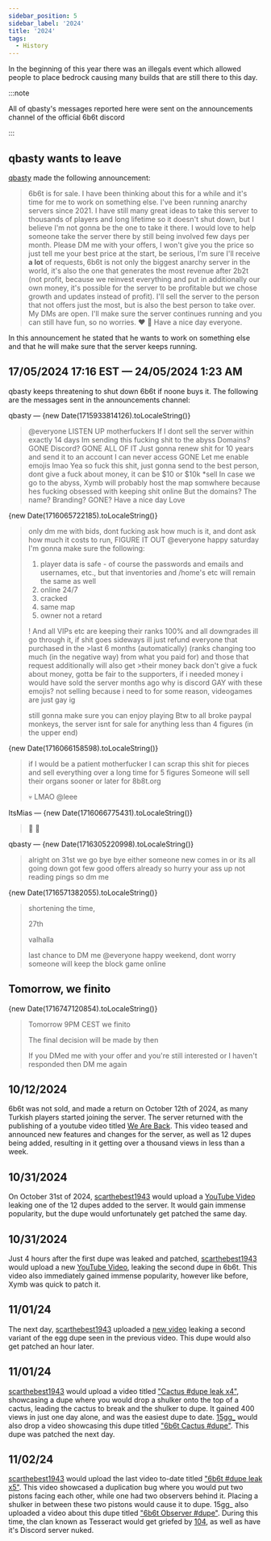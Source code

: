 ```yaml
---
sidebar_position: 5
sidebar_label: '2024'
title: '2024'
tags:
  - History
---
```


In the beginning of this year there was an illegals event which allowed people to place bedrock causing many builds that are still there to this day.

:::note

All of qbasty's messages reported here were sent on the announcements channel of the official 6b6t discord

:::

## qbasty wants to leave
[qbasty](../Players/qbasty.md) made the following announcement:
> 6b6t is for sale. I have been thinking about this for a while and it's time for me to work on something else. I've been running anarchy servers since 2021. I have still many great ideas to take this server to thousands of players and long lifetime so it doesn't shut down, but I believe I'm not gonna be the one to take it there. I would love to help someone take the server there by still being involved few days per month. Please DM me with your offers, I won't give you the price so just tell me your best price at the start, be serious, I'm sure I'll receive **a lot** of requests, 6b6t is not only the biggest anarchy server in the world, it's also the one that generates the most revenue after 2b2t (not profit, because we reinvest everything and put in additionally our own money, it's possible for the server to be profitable but we chose growth and updates instead of profit).
> I'll sell the server to the person that not offers just the most, but is also the best person to take over.
> My DMs are open. I'll make sure the server continues running and you can still have fun, so no worries. ❤️ 👑 Have a nice day everyone.
>

In this announcement he stated that he wants to work on something else and that he will make sure that the server keeps running.

## 17/05/2024 17:16 EST — 24/05/2024 1:23 AM
qbasty keeps threatening to shut down 6b6t if noone buys it.
The following are the messages sent in the announcements channel:

qbasty — {new Date(1715933814126).toLocaleString()}
>@everyone
>LISTEN UP motherfuckers
>If I dont sell the server within exactly 14 days
>Im sending this fucking shit to the abyss
>Domains? GONE
>Discord? GONE
>ALL OF IT
>Just gonna renew shit for 10 years and send it to an account I can never access
>GONE
>Let me enable emojis lmao
>Yea so fuck this shit, just gonna send to the best person, dont give a fuck about money, it can be $10 or $10k
>*sell
>In case we go to the abyss, Xymb will probably host the map somwhere because hes fucking obsessed with keeping shit online
>But the domains? The name? Branding? GONE?
>Have a nice day
>Love
>

{new Date(1716065722185).toLocaleString()}
>only dm me with bids, dont fucking ask how much is it, and dont ask how much it costs to run, FIGURE IT OUT
>@everyone happy saturday
>I'm gonna make sure the following:
>1) player data is safe - of course the passwords and emails and usernames, etc., but that inventories and /home's etc will remain the same as well
>2) online 24/7
>3) cracked
>4) same map
>5) owner not a retard
>
>!
>And all VIPs etc are keeping their ranks 100% and all downgrades ill go through it, if shit goes sideways ill just refund everyone that purchased in the >last 6 months (automatically) (ranks changing too much (in the negative way) from what you paid for) and those that request additionally will also get >their money back
>don't give a fuck about money, gotta be fair to the supporters, if i needed money i would have sold the server months ago 
>why is discord GAY with these emojis?
>not selling because i need to for some reason, videogames are just gay ig
>
>still gonna make sure you can enjoy playing
>Btw to all broke paypal monkeys, the server isnt for sale for anything less than 4 figures (in the upper end)

{new Date(1716066158598).toLocaleString()}
>if I would be a patient motherfucker I can scrap this shit for pieces and sell everything over a long time for 5 figures
>Someone will sell their organs sooner or later for 8b8t.org
>
>💀 LMAO
>@leee
>

ItsMias — {new Date(1716066775431).toLocaleString()}
>🚬 🐐
>

qbasty — {new Date(1716305220998).toLocaleString()}
>alright on 31st we go bye bye
>either someone new comes in
>or its all going down
>got few good offers already so hurry your ass up
>not reading pings so dm me

{new Date(1716571382055).toLocaleString()}
>shortening the time,
>
>27th
>
>valhalla
>
>last chance to DM me
>@everyone happy weekend, dont worry someone will keep the block game online
>

## Tomorrow, we finito
{new Date(1716747120854).toLocaleString()}
>Tomorrow 9PM CEST we finito
>
>The final decision will be made by then
>
>If you DMed me with your offer and you're still interested or I haven't responded then DM me again
>

## 10/12/2024
6b6t was not sold, and made a return on October 12th of 2024, as many Turkish players started joining the server. The server returned with the publishing of a youtube video titled [We Are Back](https://www.youtube.com/watch?v=k-yqxRJDd4c). This video teased and announced new features and changes for the server, as well as 12 dupes being added, resulting in it getting over a thousand views in less than a week.

## 10/31/2024
On October 31st of 2024, [scarthebest1943](../Players/scar.md) would upload a [YouTube Video](https://www.youtube.com/watch?v=nXG5GppQag4) leaking one of the 12 dupes added to the server. It would gain immense popularity, but the dupe would unfortunately get patched the same day.

## 10/31/2024
Just 4 hours after the first dupe was leaked and patched, [scarthebest1943](../Players/scar.md) would upload a new [YouTube Video](https://www.youtube.com/watch?v=EUdl7p97kpQ), leaking the second dupe in 6b6t. This video also immediately gained immense popularity, however like before, Xymb was quick to patch it.

## 11/01/24
The next day, [scarthebest1943](../Players/scar.md) uploaded a [new video](https://www.youtube.com/watch?v=S5o7noV-_pg) leaking a second variant of the egg dupe seen in the previous video. This dupe would also get patched an hour later.

## 11/01/24
[scarthebest1943](../Players/scar.md) would upload a video titled ["Cactus #dupe leak x4"](https://www.youtube.com/watch?v=e4shkjJxtPo), showcasing a dupe where you would drop a shulker onto the top of a cactus, leading the cactus to break and the shulker to dupe. It gained 400 views in just one day alone, and was the easiest dupe to date. [15gg_](../Players/15gg.md) would also drop a video showcasing this dupe titled ["6b6t Cactus #dupe"](https://www.youtube.com/watch?v=waFKy92R7vs). This dupe was patched the next day.

## 11/02/24
[scarthebest1943](../Players/scar.md) would upload the last video to-date titled ["6b6t #dupe leak x5"](https://www.youtube.com/watch?v=lgY0-I6XdsI). This video showcased a duplication bug where you would put two pistons facing each other, while one had two observers behind it. Placing a shulker in between these two pistons would cause it to dupe. 15gg_ also uploaded a video about this dupe titled ["6b6t Observer #dupe"](https://www.youtube.com/watch?v=GE-V23OJMtE). During this time, the clan known as Tesseract would get griefed by [104](../Groups/104.md), as well as have it's Discord server nuked.
